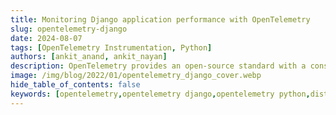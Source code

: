 ```yaml
---
title: Monitoring Django application performance with OpenTelemetry
slug: opentelemetry-django
date: 2024-08-07
tags: [OpenTelemetry Instrumentation, Python]
authors: [ankit_anand, ankit_nayan]
description: OpenTelemetry provides an open-source standard with a consistent collection mechanism and data format. In this article, learn how to set up monitoring for a Django application using OpenTelemetry.
image: /img/blog/2022/01/opentelemetry_django_cover.webp
hide_table_of_contents: false
keywords: [opentelemetry,opentelemetry django,opentelemetry python,distributed tracing,observability,django monitoring,django instrumentation,signoz]
---
```



<head>
  <script
    type="application/ld+json"
    dangerouslySetInnerHTML={{ __html: JSON.stringify({
  "@context": "https://schema.org",
  "@type": "TechArticle",
  "headline": "Monitoring Django application performance with OpenTelemetry",
  "alternativeHeadline": "How to set up and use OpenTelemetry for Django application monitoring",
  "author": {
    "@type": "Person",
    "name": "Ankit Anand"
  },
  "contributor": {
    "@type": "Person",
    "name": "Ankit Nayan"
  },
  "publisher": {
    "@type": "Organization",
    "name": "SigNoz",
    "logo": {
      "@type": "ImageObject",
      "url": "https://signoz.io/img/SigNozLogo-orange.svg"
    }
  },
  "datePublished": "2024-02-08T00:00:00Z",
  "dateModified": "2024-08-08T00:00:00Z",
  "mainEntityOfPage": {
    "@type": "WebPage",
    "@id": "https://signoz.io/blog/opentelemetry-django/"
  },
  "description": "Learn how to set up monitoring for a Django application using OpenTelemetry. This guide covers installation, configuration, and visualization of telemetry data using SigNoz.",
  "keywords": "opentelemetry, opentelemetry django, opentelemetry python, distributed tracing, observability, [django monitoring](https://signoz.io/blog/monitor-gunicorn-django-in-prometheus/), django instrumentation, signoz",
  "articleSection": "Technology",
  "inLanguage": "en",
  "isPartOf": {
    "@type": "Blog",
    "name": "SigNoz Blog",
    "url": "https://signoz.io/blog/"
  },
  "about": [
    {
      "@type": "Thing",
      "name": "OpenTelemetry",
      "description": "An open-source observability framework for cloud-native software"
    },
    {
      "@type": "Thing",
      "name": "Django",
      "description": "A high-level Python web framework"
    },
    {
      "@type": "Thing",
      "name": "Application Performance Monitoring",
      "description": "The practice of monitoring software applications to detect and diagnose performance issues"
    }
  ],
  "mentions": [
    {
      "@type": "SoftwareApplication",
      "name": "Django",
      "applicationCategory": "Web Framework"
    },
    {
      "@type": "SoftwareApplication",
      "name": "OpenTelemetry",
      "applicationCategory": "Observability Framework"
    },
    {
      "@type": "SoftwareApplication",
      "name": "SigNoz",
      "applicationCategory": "Application Performance Monitoring"
    }
  ],
  "mainEntity": {
    "@type": "HowTo",
    "name": "How to Monitor Django Applications with OpenTelemetry",
    "step": [
      {
        "@type": "HowToStep",
        "name": "Set up SigNoz",
        "text": "Install SigNoz as the backend for storing and visualizing OpenTelemetry data"
      },
      {
        "@type": "HowToStep",
        "name": "Install OpenTelemetry packages",
        "text": "Install necessary OpenTelemetry and Python packages using pip"
      },
      {
        "@type": "HowToStep",
        "name": "Configure environment variables",
        "text": "Set up environment variables for OpenTelemetry exporters"
      },
      {
        "@type": "HowToStep",
        "name": "Run Django application with OpenTelemetry",
        "text": "Use opentelemetry-instrument command to run the Django application with instrumentation"
      },
      {
        "@type": "HowToStep",
        "name": "Monitor application in SigNoz",
        "text": "View and analyze the collected telemetry data in the SigNoz dashboard"
      }
    ]
  }
}) }}
  />
</head>

Django is a popular open-source python web framework that enables rapid development while taking out much of the hassle from routine web development. It also helps developers to avoid common security mistakes. As such, many applications are built with Django.



![Cover Image](/img/blog/2022/01/opentelemetry_django_cover.webp)

Django is very popular among web developers and has a huge community behind it. It gives web developers ready-to-use components for common things that you will need to accomplish for a web application. Some examples are user authentication, admin panel for your website, forms, etc.

A Django application is built of different components like a web server, database, web server gateway interface, etc. To monitor a Django application for performance, you need to monitor all these components. And that’s where OpenTelemetry comes into the picture.

> **What is OpenTelemetry Django?**<br></br>
> [OpenTelemetry Django](https://signoz.io/docs/instrumentation/django/) instrumentation enables generation of telemetry data from your Django application. The data is then used to monitor performance of Django application.<br></br> OpenTelemetry provides an open-source standard with a consistent collection mechanism and data format. As application owners, you will always have the freedom to choose different vendors to visualize the collected telemetry data.

Instrumentation is the biggest challenge engineering teams face when starting out with monitoring their application performance. <a href = "https://opentelemetry.io/" rel="noopener noreferrer nofollow" target="_blank" >OpenTelemetry</a> is the leading open-source standard that is solving the problem of instrumentation. It is currently an incubating project under the <a href = "https://www.cncf.io/" rel="noopener noreferrer nofollow" target="_blank" >Cloud Native Computing Foundation</a>.

It is a set of tools, APIs, and SDKs used to instrument applications to create and manage telemetry data(Logs, metrics, and traces). It aims to make telemetry data(logs, metrics, and traces) a built-in feature of cloud-native software applications.

One of the biggest advantages of using OpenTelemetry is that it is vendor-agnostic. It can export data in multiple formats which you can send to a backend of your choice.

In this article, we will use [SigNoz](https://signoz.io/) as a backend. SigNoz is an open-source APM tool built natively for OpenTelemetry and can be used for both metrics and distributed tracing. We will visualize the data captured by OpenTelemetry using SigNoz.


{/* <!-- ### Sample Django application

We will be using a sample poll application which will consist of two parts:

- A public site that lets people view polls and vote in them
- An admin site that lets you add, change and delete polls.

You can find the detailed tutorial on [official django website](https://docs.djangoproject.com/en/3.1/intro/tutorial01/).

<figure data-zoomable align='center'>
    <img src="/img/blog/2022/01/django_app_admin_panel.webp" alt=""/>
    <figcaption><i>Admin site of the sample Django application</i></figcaption>
</figure>
 --> */}

## Running Django application with OpenTelemetry

First, you need to install SigNoz. Data collected by OpenTelemetry will be sent to SigNoz for storage and visualization.


### Setting up SigNoz

You need a backend to which you can send the collected data for monitoring and visualization. [SigNoz](https://signoz.io/) is an OpenTelemetry-native APM that is well-suited for visualizing OpenTelemetry data.

SigNoz cloud is the easiest way to run SigNoz. You can sign up [here](https://signoz.io/teams/) for a free account and get 30 days of unlimited access to all features.

[![Get Started - Free CTA](/img/blog/2024/01/opentelemetry-collector-try-signoz-cloud-cta.webp)](https://signoz.io/teams/)

You can also install and self-host SigNoz yourself. Check out the [docs](https://signoz.io/docs/install/) for installing self-host SigNoz.


### Instrumenting a sample Django application with OpenTelemetry

**Prerequisites:**

- Python 3.8 or newer. Download the <a href = "https://www.python.org/downloads/" rel="noopener noreferrer nofollow" target="_blank" >latest version</a> of Python.

- for Django, you must define `DJANGO_SETTINGS_MODULE`correctly. If your project is called `mysite`, something like following should work:

    ```bash
    export DJANGO_SETTINGS_MODULE=mysite.settings
    ```

**Step 1. Running sample Django app**<br></br>
We will be using the Django app at this <a href = "https://github.com/SigNoz/sample-django" rel="noopener noreferrer nofollow" target="_blank" >Github repo</a>. All the required OpenTelemetry and Python packages are contained within the `requirements.txt` file.

```bash
git clone https://github.com/SigNoz/sample-django.git
cd sample-django
```

It’s a good practice to create virtual environments for running Python apps, so we will be using a virtual python environment for this sample Django app

#### Create a Virtual Environment

```bash
python3 -m venv .venv
source .venv/bin/activate
```


**Step 2. Installing necessary OpenTelemetry and Python packages**<br></br>
The `requirements.txt` file contains all the necessary OpenTelemetry and Python packages needed for instrumentation. In order to install those packages, run the following command:

```bash
python -m pip install -r requirements.txt
```

The dependencies included are briefly explained below:

`opentelemetry-distro` - The distro provides a mechanism to automatically configure some of the more common options for users. It helps to get started with OpenTelemetry auto-instrumentation quickly.

`opentelemetry-exporter-otlp` - This library provides a way to install all OTLP exporters. You will need an exporter to send the data to SigNoz.

<Admonition>
💡 The `opentelemetry-exporter-otlp` is a convenient wrapper package to install all OTLP exporters. Currently, it installs:

- opentelemetry-exporter-otlp-proto-http
- opentelemetry-exporter-otlp-proto-grpc

- (soon) opentelemetry-exporter-otlp-json-http

The `opentelemetry-exporter-otlp-proto-grpc` package installs the gRPC exporter which depends on the `grpcio` package. The installation of `grpcio` may fail on some platforms for various reasons. If you run into such issues, or you don't want to use gRPC, you can install the HTTP exporter instead by installing the `opentelemetry-exporter-otlp-proto-http` package. You need to set the `OTEL_EXPORTER_OTLP_PROTOCOL` environment variable to `http/protobuf` to use the HTTP exporter.
</Admonition>



**Step 3. Install application-specific packages**<br></br>
This step is required to install packages specific to the application. This command figures out which instrumentation packages the user might want to install and installs it for them:

```bash
opentelemetry-bootstrap --action=install
```

<Admonition>
Please make sure that you have installed all the dependencies of your application before running the above command. The command will not install instrumentation for the dependencies which are not installed.
</Admonition>

**Step 4. Prepare your Django app**<br></br>
Now you need to run the following three commands to prepare the sample Django application.<br></br>

a. This command is used to perform the initial database migration. You will only need to run this the very first time you deploy your app.

```bash
python3 manage.py migrate
```

b. This command is used to collect static files from multiple apps into a single path.

```bash
python3 manage.py collectstatic
```

c. The following command creates a user who can log in to the admin site. You will be asked to create a username and a password. You will need the username and password to login to the admin portal later.

```bash
python3 manage.py createsuperuser
```

The sample app creates an admin login as shown in the picture below.

<figure data-zoomable align='center'>
    <img src="/img/blog/2022/01/django_app_login.webp" alt=""/>
    <figcaption><i>You will need the username and password to log into the admin panel</i></figcaption>
</figure>


**Step 5. Configure environment variables to run app and send data to SigNoz**<br></br>
Finally you can run your Django app with OpenTelemetry and send data to SigNoz for monitoring. You can do that in three ways and you can choose what’s more suited to you.

a. **To run with gunicorn you need to add post_fork hook**<br></br>
To run the sample app with Gunicorn, we have added a file named `gunicorn.config.py`. In this step, you just need to configure a few environment variables for your OTLP exporters. Environment variables that need to be configured:

```bash
OTEL_RESOURCE_ATTRIBUTES=service.name=<service_name> \
OTEL_EXPORTER_OTLP_ENDPOINT="https://ingest.{region}.signoz.cloud:443" \
OTEL_EXPORTER_OTLP_HEADERS="signoz-ingestion-key=SIGNOZ_INGESTION_KEY" \
OTEL_EXPORTER_OTLP_PROTOCOL=grpc \
opentelemetry-instrument <your_run_command>
```

- `<service_name>` is the name of the service you want
- `<your_run_command>` can be python3 app.py or python manage.py runserver --noreload or gunicorn `<DJANGO_APP>`.wsgi -c gunicorn.config.py --workers 2 --threads 2 --reload
- Replace SIGNOZ_INGESTION_KEY with the api token provided by SigNoz. You can find it in the email sent by SigNoz with your cloud account details.

You will be able to get ingestion details in SigNoz cloud account under settings --> ingestion settings.

<figure data-zoomable align='center'>
    <img src="/img/blog/common/ingestion-key-details.webp" alt="Ingestion key details"/>
    <figcaption><i>Ingestion details in SigNoz dashboard</i></figcaption>
</figure>


<Admonition>
Don’t run app in reloader/hot-reload mode as it breaks instrumentation. For example, if you use `--reload` or `reload=True`, it enables the reloader mode which breaks OpenTelemetry isntrumentation.
</Admonition>

For our sample django application, the run command will look like:

```bash
OTEL_RESOURCE_ATTRIBUTES=service.name=sample-django-app \
OTEL_EXPORTER_OTLP_ENDPOINT="https://ingest.{region}.signoz.cloud:443" \
OTEL_EXPORTER_OTLP_HEADERS="signoz-ingestion-key=SIGNOZ_INGESTION_KEY" \
OTEL_EXPORTER_OTLP_PROTOCOL=grpc \
opentelemetry-instrument gunicorn mysite.wsgi -c gunicorn.config.py --workers 2 --threads 2 --reload
```


And, congratulations! You have enabled OpenTelemetry to capture telemetry data from your Django application. And, you are sending the captured data to SigNoz.

You can check if your app by opening the admin panel at [http://localhost:8000/admin](http://localhost:8000/admin).


You need to generate some load on your app so that there is data to be captured by OpenTelemetry. Try adding a few questions in the polls app and play around.

You will find `sample-django-app` in the list of sample applications being monitored by SigNoz.

 <figure data-zoomable align='center'>
      <img src="/img/blog/2022/01/list_of_apps_django.webp" alt="DjangoApp in the list of applications"/>
      <figcaption><i>DjangoApp in the list of applications being monitored by SigNoz.</i></figcaption>
 </figure>



If you want to run the application with a docker image, refer to the section below for instructions.

### Run with docker
You can use the below instructions if you want to run your app as a docker image, below are the instructions.<br></br>


**Build docker image**
```jsx
docker build -t sample-django-app .
```


**Setting environment variables**<br></br>
You need to set some environment variables while running the application with OpenTelemetry and send collected data to SigNoz. You can do so with the following commands at the terminal:



```bash
# If you have your SigNoz IP Address, replace <IP of SigNoz> with your IP Address. 

docker run -d --name django-container \
-e OTEL_METRICS_EXPORTER='none' \
-e OTEL_RESOURCE_ATTRIBUTES='service.name=djangoApp' \
-e OTEL_EXPORTER_OTLP_ENDPOINT="https://ingest.{region}.signoz.cloud:443" \
-e OTEL_EXPORTER_OTLP_HEADERS="signoz-ingestion-key=SIGNOZ_INGESTION_KEY" \
-e OTEL_EXPORTER_OTLP_PROTOCOL=grpc \
-p 8000:8000 sample-django-app
```


If you're using docker compose setup:

```bash
# If you are running signoz through official docker compose setup, run `docker network ls` and find clickhouse network id. It will be something like this clickhouse-setup_default 
# and pass network id by using --net <network ID>

docker run -d --name django-container \ 
--net clickhouse-setup_default  \ 
--link clickhouse-setup_otel-collector_1 \
-e OTEL_METRICS_EXPORTER='none' \
-e OTEL_RESOURCE_ATTRIBUTES='service.name=djangoApp' \
-e OTEL_EXPORTER_OTLP_ENDPOINT="https://ingest.{region}.signoz.cloud:443" \
-e OTEL_EXPORTER_OTLP_HEADERS="signoz-ingestion-key=SIGNOZ_INGESTION_KEY" \
-e OTEL_EXPORTER_OTLP_PROTOCOL=grpc \
-p 8000:8000 sample-django-app
```




### Monitor Django application with SigNoz

SigNoz makes it easy to visualize metrics and traces captured through OpenTelemetry instrumentation.

SigNoz comes with out of box RED metrics charts and visualization. RED metrics stands for:

- Rate of requests
- Error rate of requests
- Duration taken by requests


<figure data-zoomable align='center'>
    <img src="/img/blog/common/signoz_charts_application_metrics.webp" alt="SigNoz charts and metrics"/>
    <figcaption><i>Measure things like application latency, requests per sec, error percentage and see your top endpoints with SigNoz</i></figcaption>
</figure>


You can then choose a particular timestamp where latency is high to drill down to traces around that timestamp.



<figure data-zoomable align='center'>
    <img src="/img/blog/common/trace_filter_apply_aggregates.webp" alt="List of traces on SigNoz dashboard"/>
    <figcaption><i>View of traces at a particular timestamp</i></figcaption>
</figure>


You can use flamegraphs to exactly identify the issue causing the latency.



<figure data-zoomable align='center'>
    <img src="/img/blog/common/signoz_flamegraphs.webp" alt="Flamegraphs used to visualize spans of distributed tracing in SigNoz UI"/>
    <figcaption><i>View of traces at a particular timestamp</i></figcaption>
</figure>


You can also build custom metrics dashboard for your infrastructure.



<figure data-zoomable align='center'>
    <img src="/img/blog/common/signoz_custom_dashboard-min.webp" alt="Custom metrics dashboard"/>
    <figcaption><i>You can also build a custom metrics dashboard for your infrastructure</i></figcaption>
</figure>

## OpenTelemetry vs Other Django Monitoring Solutions

When it comes to monitoring Django applications, OpenTelemetry offers several advantages over other solutions. Let's compare OpenTelemetry with some popular alternatives:

### 1. OpenTelemetry vs Django Debug Toolbar

**Django Debug Toolbar:**
- Pros: Easy to set up, provides detailed information about queries, templates, and HTTP headers.
- Cons: Only works in development, not suitable for production monitoring.

**OpenTelemetry:**
- Pros: Works in both development and production, provides [distributed tracing](https://signoz.io/distributed-tracing/), more comprehensive data collection.
- Cons: Requires more initial setup.

### 2. OpenTelemetry vs New Relic

**New Relic:**
- Pros: Comprehensive APM solution, easy to set up with Django.
- Cons: Proprietary solution, can be expensive for large-scale applications.

**OpenTelemetry:**
- Pros: Open-source, vendor-agnostic, more flexible and customizable.
- Cons: Requires more configuration and a separate backend for data storage and visualization.

### 3. OpenTelemetry vs Sentry

**Sentry:**
- Pros: Excellent for error tracking and crash reporting.
- Cons: Limited in terms of performance monitoring and distributed tracing.

**OpenTelemetry:**
- Pros: Provides both error tracking and performance monitoring, supports distributed tracing.
- Cons: May require additional setup for error tracking features.

### 4. OpenTelemetry vs Datadog

**Datadog:**
- Pros: Comprehensive monitoring solution with wide integration support.
- Cons: Can be expensive, proprietary solution.

**OpenTelemetry:**
- Pros: Open-source, more cost-effective for large-scale deployments, vendor-agnostic.
- Cons: Requires more initial setup and configuration.

### Key Advantages of OpenTelemetry:

1. **Vendor Agnostic:** OpenTelemetry allows you to switch between different backends without changing your instrumentation code.

2. **Comprehensive Data Collection:** Collects traces, metrics, and logs in a standardized format.

3. **Community-Driven:** Being open-source, it benefits from community contributions and rapid improvements.

4. **Future-Proof:** As an emerging standard backed by major tech companies, it's likely to have long-term support and development.

5. **Flexibility:** Can be used with various languages and frameworks beyond Django.

6. **Cost-Effective:** Open-source nature makes it more cost-effective for large-scale deployments.

While OpenTelemetry requires more initial setup compared to some out-of-the-box solutions, its flexibility, comprehensive data collection, and vendor-agnostic nature make it an excellent choice for Django applications, especially those looking for a scalable, future-proof monitoring solution.

## Conclusion

OpenTelemetry makes it very convenient to instrument your Django application. You can then use an open-source APM tool like SigNoz to analyze the performance of your app. As SigNoz offers a full-stack observability tool, you don't have to use multiple tools for your monitoring needs.

You can try out SigNoz by visiting its GitHub repo 👇
[![SigNoz GitHub repo](/img/blog/common/signoz_github.webp)](https://github.com/SigNoz/signoz)

If you are someone who understands more from video, then you can watch the below video tutorial on the same with SigNoz.



<YouTube id="fmDLpaF1xFc" mute={false} />



If you have any questions or need any help in setting things up, join our slack community and ping us in `#support` channel.

[![SigNoz Slack community](/img/blog/common/join_slack_cta.webp)](https://signoz.io/slack)


## FAQs

### What is OpenTelemetry Django?
OpenTelemetry Django instrumentation enables the generation of telemetry data from your Django application. This data is then used to monitor the performance of Django applications. OpenTelemetry provides an open-source standard with a consistent collection mechanism and data format.

### Why should I use OpenTelemetry for monitoring my Django application?
OpenTelemetry is vendor-agnostic and provides a standardized way to instrument your Django application. It allows you to collect telemetry data (logs, metrics, and traces) which can be exported to various backends. This flexibility ensures that you're not locked into a specific monitoring solution.

### How do I set up OpenTelemetry instrumentation for my Django application?
To set up OpenTelemetry instrumentation for Django:
1. Install necessary packages ([opentelemetry-distro](https://signoz.io/opentelemetry/python-auto-instrumentation/), opentelemetry-exporter-otlp)
2. Configure environment variables for the OTLP exporter
3. Use the opentelemetry-instrument command to run your Django application
4. Choose a backend (like SigNoz) to visualize and analyze the collected data

### Can I use OpenTelemetry with Docker for my Django application?
Yes, you can use OpenTelemetry with Docker for your Django application. You'll need to build a Docker image of your app, set the necessary environment variables for OpenTelemetry, and run the container with these variables. The article provides specific instructions for this setup.

### What kind of metrics can I monitor with OpenTelemetry for Django?
With OpenTelemetry, you can monitor various metrics for your Django application, including:
- Request rate
- Error rate
- Request duration (latency)
- Database query performance
- External service calls
- Custom metrics specific to your application logic

### How does OpenTelemetry Django instrumentation affect my application's performance?
OpenTelemetry is designed to have minimal impact on application performance. However, as with any instrumentation, there may be a slight overhead. The benefits of comprehensive monitoring and troubleshooting capabilities usually outweigh this minimal performance impact.

---

If you want to read more about SigNoz 👇

[Django Logging - Complete Guide to Python Django Logging](https://signoz.io/guides/django-logging/)

[Golang Aplication Monitoring with OpenTelemetry and SigNoz](https://signoz.io/opentelemetry/go/)

[OpenTelemetry collector - complete guide](https://signoz.io/blog/opentelemetry-collector-complete-guide/)
